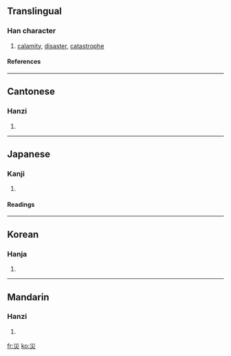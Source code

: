 {{see|灾|烖}}

==Translingual==
===Han character===
{{Han char|rn=86|rad=火|as=03|sn=7|four=2280<sub>9</sub>|canj=女女火 (VVF)}}
# [[calamity]], [[disaster]], [[catastrophe]]
====References====
{{Han ref|kx=0666.180|dkj=18879|dj=1075.230|hdz=32190.060|uh=707D|ud=28797|bh=A861|bd=43105}}

----
==Cantonese==
===Hanzi===
{{yue-hanzi|jyut=|y=joi1}}
# {{defn|Cantonese}}

----
==Japanese==
===Kanji===
{{ja-kanji|grade=5|rs=火03}}
# {{defn|Japanese}} 
====Readings====
{{ja-readings|on=[[さい]] (sai)|kun=[[わざわい]] (wazawai)}}

----
==Korean==
===Hanja===
{{ko-hanja|hangeul=재|eumhun=|rv=jae|mr=chae|y=cay}}
# {{defn|Korean}}

----
==Mandarin==
===Hanzi===
{{cmn-hanzi|sim=灾|pin=[[zāi]] ([[zai1]])|wg=tsai<sup>1</sup>}}
# {{defn|Mandarin}}

[[fr:災]]
[[ko:災]]